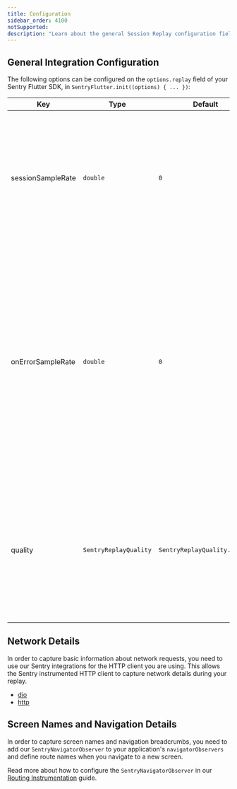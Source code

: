 ```yaml
---
title: Configuration
sidebar_order: 4100
notSupported:
description: "Learn about the general Session Replay configuration fields."
---
```


## General Integration Configuration

The following options can be configured on the `options.replay` field of your Sentry Flutter SDK, in `SentryFlutter.init((options) { ... })`:


| Key                      | Type     | Default | Description                                                                                                                                                                                                                                                       |
| ------------------------ | -------- | ------- | ----------------------------------------------------------------------------------------------------------------------------------------------------------------------------------------------------------------------------------------------------------------- |
| sessionSampleRate | `double` | `0`     | The sample rate for replays that begin recording immediately and last the entirety of the user's session. `1.0` collects all replays, and `0` collects none.                                                                                                      |
| onErrorSampleRate | `double` | `0`     | The sample rate for replays that are recorded when an error happens. This type of replay will record up to a minute of events prior to the error and continue recording until the session ends. `1.0` captures all sessions with an error, and `0` captures none. |
| quality | `SentryReplayQuality` | `SentryReplayQuality.medium` | Defines the image quality of the session replay. The higher the quality, the more accurate the replay will be, but also more data to transfer and more CPU load. |

## Network Details

In order to capture basic information about network requests, you need to use our Sentry integrations for the HTTP client you are using.
This allows the Sentry instrumented HTTP client to capture network details during your replay.

- [dio](/platforms/dart/integrations/dio/)
- [http](/platforms/dart/integrations/http-integration/)

## Screen Names and Navigation Details

In order to capture screen names and navigation breadcrumbs, you need to add our `SentryNavigatorObserver` to your application's `navigatorObservers` and define route names when you navigate to a new screen.

Read more about how to configure the `SentryNavigatorObserver` in our [Routing Instrumentation](/platforms/dart/guides/flutter/integrations/routing-instrumentation/#configure) guide.